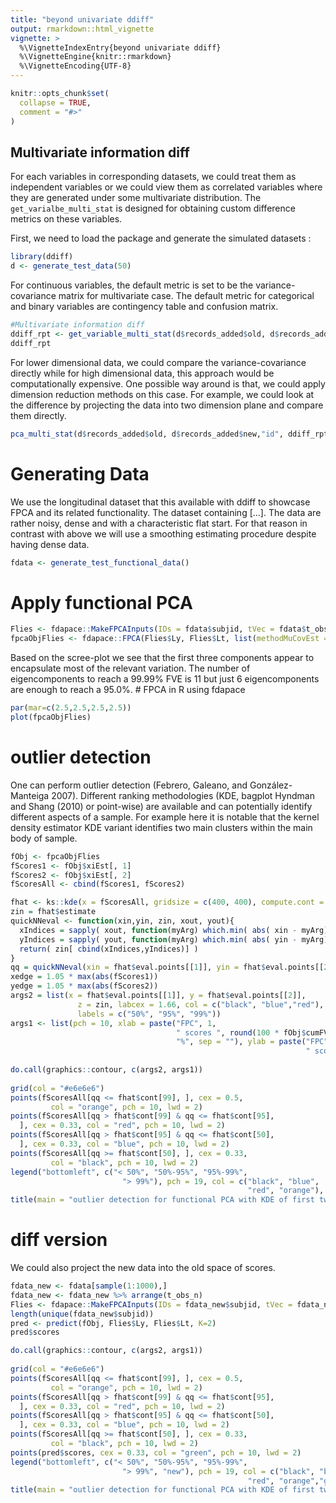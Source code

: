 ```yaml
---
title: "beyond univariate ddiff"
output: rmarkdown::html_vignette
vignette: >
  %\VignetteIndexEntry{beyond univariate ddiff}
  %\VignetteEngine{knitr::rmarkdown}
  %\VignetteEncoding{UTF-8}
---
```


```r
knitr::opts_chunk$set(
  collapse = TRUE,
  comment = "#>"
)
```

## Multivariate information diff
For each variables in corresponding datasets, we could treat them as independent variables or we could view them as correlated variables where they are generated under some multivariate distribution.  The `get_varialbe_multi_stat` is designed for obtaining custom difference metrics on these variables. 

First, we need to load the package and generate the simulated datasets : 
```r
library(ddiff)
d <- generate_test_data(50)
```
For continuous variables, the default metric is set to be the variance-covariance matrix for multivariate case. The default metric for categorical and binary variables are contingency table and confusion matrix. 
```r
#Multivariate information diff
ddiff_rpt <- get_variable_multi_stat(d$records_added$old, d$records_added$new,"id")
ddiff_rpt
```
For lower dimensional data, we could compare the variance-covariance directly while for high dimensional data, this approach would be computationally expensive. One possible way around is that, we could apply dimension reduction methods on this case. For example, we could look at the difference by projecting the data into two dimension plane and compare them directly. 
```r
pca_multi_stat(d$records_added$old, d$records_added$new,"id", ddiff_rpt)
```

# Generating Data
We use the longitudinal dataset that this available with ddiff to showcase FPCA and its related functionality. The dataset containing [...]. The data are rather noisy, dense and with a characteristic flat start. For that reason in contrast with above we will use a smoothing estimating procedure despite having dense data.
```r
fdata <- generate_test_functional_data()
```

# Apply functional PCA

```r
Flies <- fdapace::MakeFPCAInputs(IDs = fdata$subjid, tVec = fdata$t_obs_n, yVec = fdata$y)
fpcaObjFlies <- fdapace::FPCA(Flies$Ly, Flies$Lt, list(methodMuCovEst = 'smooth', dataType='Dense', error = FALSE))
```
Based on the scree-plot we see that the first three components appear to encapsulate most of the relevant variation. The number of eigencomponents to reach a 99.99% FVE is 11 but just 6 eigencomponents are enough to reach a 95.0%. 
# FPCA in R using fdapace

```r
par(mar=c(2.5,2.5,2.5,2.5))
plot(fpcaObjFlies)
```
# outlier detection
One can perform outlier detection (Febrero, Galeano, and González-Manteiga 2007). Different ranking methodologies (KDE, bagplot Hyndman and Shang (2010) or point-wise) are available and can potentially identify different aspects of a sample. For example here it is notable that the kernel density estimator KDE variant identifies two main clusters within the main body of sample. 
```r
fObj <- fpcaObjFlies
fScores1 <- fObj$xiEst[, 1]
fScores2 <- fObj$xiEst[, 2]
fScoresAll <- cbind(fScores1, fScores2)

fhat <- ks::kde(x = fScoresAll, gridsize = c(400, 400), compute.cont = TRUE)
zin = fhat$estimate
quickNNeval <- function(xin,yin, zin, xout, yout){
  xIndices = sapply( xout, function(myArg) which.min( abs( xin - myArg) ), simplify = TRUE)
  yIndices = sapply( yout, function(myArg) which.min( abs( yin - myArg) ), simplify = TRUE)
  return( zin[ cbind(xIndices,yIndices)] )
}
qq = quickNNeval(xin = fhat$eval.points[[1]], yin = fhat$eval.points[[2]], zin = zin, xout = fScores1, yout = fScores2)
xedge = 1.05 * max(abs(fScores1))
yedge = 1.05 * max(abs(fScores2))
args2 = list(x = fhat$eval.points[[1]], y = fhat$eval.points[[2]], 
               z = zin, labcex = 1.66, col = c("black", "blue","red"), levels = fhat$cont[c(50, 95, 99)], 
               labels = c("50%", "95%", "99%"))
args1 <- list(pch = 10, xlab = paste("FPC", 1, 
                                     " scores ", round(100 * fObj$cumFVE[1]), 
                                     "%", sep = ""), ylab = paste("FPC", 2, 
                                                                  " scores ", round(diff(100 * fObj$cumFVE[c(2 - 
                                                                                                               1, 2)])), "%", sep = ""), xlim = c(-xedge, xedge), ylim = c(-yedge, yedge), lwd = 2)
do.call(graphics::contour, c(args2, args1))
  
grid(col = "#e6e6e6")
points(fScoresAll[qq <= fhat$cont[99], ], cex = 0.5, 
         col = "orange", pch = 10, lwd = 2)
points(fScoresAll[qq > fhat$cont[99] & qq <= fhat$cont[95], 
  ], cex = 0.33, col = "red", pch = 10, lwd = 2)
points(fScoresAll[qq > fhat$cont[95] & qq <= fhat$cont[50], 
  ], cex = 0.33, col = "blue", pch = 10, lwd = 2)
points(fScoresAll[qq >= fhat$cont[50], ], cex = 0.33, 
         col = "black", pch = 10, lwd = 2)
legend("bottomleft", c("< 50%", "50%-95%", "95%-99%", 
                         "> 99%"), pch = 19, col = c("black", "blue", 
                                                     "red", "orange"), pt.cex = 1.5, bg = "white")
title(main = "outlier detection for functional PCA with KDE of first two PC scores")
```
# diff version

We could also project the new data into the old space of scores. 
```r
fdata_new <- fdata[sample(1:1000),]
fdata_new <- fdata_new %>% arrange(t_obs_n)
Flies <- fdapace::MakeFPCAInputs(IDs = fdata_new$subjid, tVec = fdata_new$t_obs_n, yVec = fdata_new$y)
length(unique(fdata_new$subjid))
pred <- predict(fObj, Flies$Ly, Flies$Lt, K=2)
pred$scores
```
```r
do.call(graphics::contour, c(args2, args1))
  
grid(col = "#e6e6e6")
points(fScoresAll[qq <= fhat$cont[99], ], cex = 0.5, 
         col = "orange", pch = 10, lwd = 2)
points(fScoresAll[qq > fhat$cont[99] & qq <= fhat$cont[95], 
  ], cex = 0.33, col = "red", pch = 10, lwd = 2)
points(fScoresAll[qq > fhat$cont[95] & qq <= fhat$cont[50], 
  ], cex = 0.33, col = "blue", pch = 10, lwd = 2)
points(fScoresAll[qq >= fhat$cont[50], ], cex = 0.33, 
         col = "black", pch = 10, lwd = 2)
points(pred$scores, cex = 0.33, col = "green", pch = 10, lwd = 2)
legend("bottomleft", c("< 50%", "50%-95%", "95%-99%", 
                         "> 99%", "new"), pch = 19, col = c("black", "blue", 
                                                     "red", "orange","green"), pt.cex = 1.5, bg = "white")
title(main = "outlier detection for functional PCA with KDE of first two PC scores")
```

